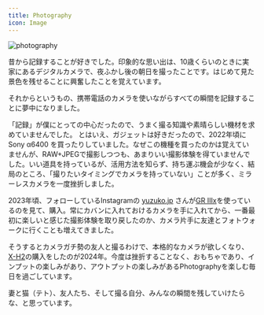 ```yaml
---
title: Photography
icon: Image
---
```


<img
    src="https://raw.githubusercontent.com/nitaking/media/main/wiki.nitaking.dev/photography.png"
    alt="photography"
    className="mx-auto w-120"
/>

昔から記録することが好きでした。印象的な思い出は、10歳くらいのときに実家にあるデジタルカメラで、夜ふかし後の朝日を撮ったことです。はじめて見た景色を残せることに興奮したことを覚えています。

それからというもの、携帯電話のカメラを使いながらすべての瞬間を記録することに夢中になりました。

「記録」が僕にとっての中心だったので、うまく撮る知識や素晴らしい機材を求めていませんでした。 とはいえ、ガジェットは好きだったので、2022年頃に Sony α6400 を買ったりしていました。なぜこの機種を買ったのかは覚えていませんが、RAW+JPEGで撮影しつつも、あまりいい撮影体験を得ていませんでした。いい道具を持っているが、活用方法を知らず、持ち運ぶ機会が少なく、結局のところ、「撮りたいタイミングでカメラを持っていない」ことが多く、ミラーレスカメラを一度挫折しました。

2023年頃、フォローしているInstagramの [yuzuko.jp](https://www.instagram.com/yuzuco.jp/) さんが[GR IIIx](https://wiki.nitaking.dev/thoughts/GR-IIIx)を使っているのを見て、購入。常にカバンに入れておけるカメラを手に入れてから、一番最初に楽しいと感じた撮影体験を取り戻したのか、カメラ片手に友達とフォトウォークに行くことも増えてきました。

そうするとカメラガチ勢の友人と撮るわけで、本格的なカメラが欲しくなり、[X-H2](https://wiki.nitaking.dev/thoughts/X-H2)の購入をしたのが2024年。今度は挫折することなく、おもちゃであり、インプットの楽しみがあり、アウトプットの楽しみがあるPhotographyを楽しむ毎日を過ごしています。

妻と猫（テト）、友人たち、そして撮る自分、みんなの瞬間を残していけたらな、と思っています。
